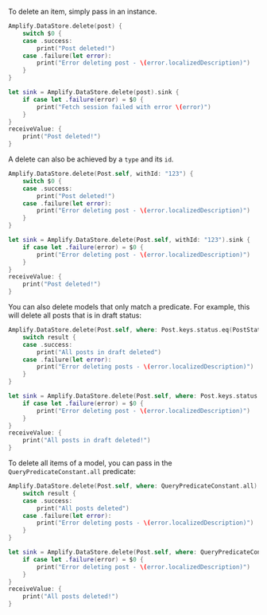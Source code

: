 To delete an item, simply pass in an instance.

<BlockSwitcher>

<Block name="Listener (iOS 11+)">

```swift
Amplify.DataStore.delete(post) {
    switch $0 {
    case .success:
        print("Post deleted!")
    case .failure(let error):
        print("Error deleting post - \(error.localizedDescription)")
    }
}
```

</Block>

<Block name="Combine (iOS 13+)">

```swift
let sink = Amplify.DataStore.delete(post).sink {
    if case let .failure(error) = $0 {
        print("Fetch session failed with error \(error)")
    }
}
receiveValue: {
    print("Post deleted!")
}
```

</Block>

</BlockSwitcher>

A delete can also be achieved by a `type` and its `id`.

<BlockSwitcher>

<Block name="Listener (iOS 11+)">

```swift
Amplify.DataStore.delete(Post.self, withId: "123") {
    switch $0 {
    case .success:
        print("Post deleted!")
    case .failure(let error):
        print("Error deleting post - \(error.localizedDescription)")
    }
}
```

</Block>

<Block name="Combine (iOS 13+)">

```swift
let sink = Amplify.DataStore.delete(Post.self, withId: "123").sink {
    if case let .failure(error) = $0 {
        print("Error deleting post - \(error.localizedDescription)")
    }
}
receiveValue: {
    print("Post deleted!")
}
```

</Block>

</BlockSwitcher>

You can also delete models that only match a predicate. For example, this will delete all posts that is in draft status:

<BlockSwitcher>

<Block name="Listener (iOS 11+)">

```swift
Amplify.DataStore.delete(Post.self, where: Post.keys.status.eq(PostStatus.draft)) { result in
    switch result {
    case .success:
        print("All posts in draft deleted")
    case .failure(let error):
        print("Error deleting posts - \(error.localizedDescription)")
    }
}
```

</Block>

<Block name="Combine (iOS 13+)">

```swift
let sink = Amplify.DataStore.delete(Post.self, where: Post.keys.status.eq(PostStatus.draft)).sink {
    if case let .failure(error) = $0 {
        print("Error deleting post - \(error.localizedDescription)")
    }
}
receiveValue: {
    print("All posts in draft deleted!")
}
```

</Block>

</BlockSwitcher>

To delete all items of a model, you can pass in the `QueryPredicateConstant.all` predicate:

<BlockSwitcher>

<Block name="Listener (iOS 11+)">

```swift
Amplify.DataStore.delete(Post.self, where: QueryPredicateConstant.all) { result in
    switch result {
    case .success:
        print("All posts deleted")
    case .failure(let error):
        print("Error deleting posts - \(error.localizedDescription)")
    }
}
```

</Block>

<Block name="Combine (iOS 13+)">

```swift
let sink = Amplify.DataStore.delete(Post.self, where: QueryPredicateConstant.all).sink {
    if case let .failure(error) = $0 {
        print("Error deleting post - \(error.localizedDescription)")
    }
}
receiveValue: {
    print("All posts deleted!")
}
```

</Block>

</BlockSwitcher>

